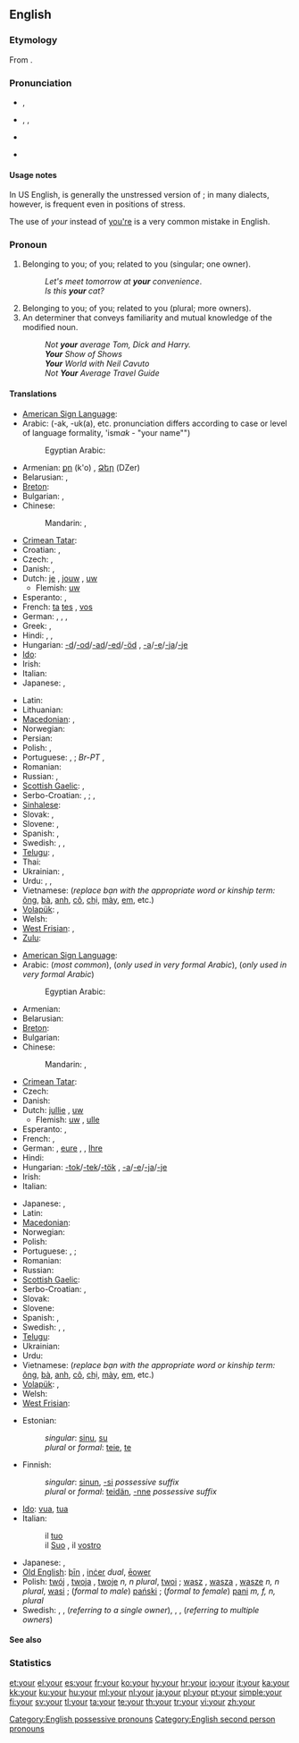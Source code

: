 ==English==
{{wikipedia}}

===Etymology===
From {{etyl|ang}} {{term|eower|ēower|lang=ang}}.

===Pronunciation===
* {{a|UK}} {{IPA|/jɔː(ɹ)/}}, {{SAMPA|/jO:(r)/}}
*: {{audio|en-gb-your.ogg|Audio (RP)}}
*: {{rhymes|ɔː(r)}}
* {{a|US}} {{enPR|yôr}}, {{IPA|/joʊɹ/|/jɔːɹ/|/jɚ/|/jɝ/}}, {{SAMPA|/jO:r/}}
*: {{audio|en-us-your.ogg|Audio (US)}}
*: {{audio|en-us-your_unstressed.ogg|Audio (US), unstressed}}
*: {{rhymes|oʊr|ɔː(r)}}
* {{homophones|yore|you're}}
* {{homophones|yaw}} {{qualifier|in non-rhotic accents}}

====Usage notes====
In US English, {{IPAchar|/jɚ/}} is generally the unstressed version of {{IPAchar|/jɔːɹ/}}; in many dialects, however, {{IPAchar|/jɝ/}} is frequent even in positions of stress.

The use of ''your'' instead of [[you're]] is a very common mistake in English.

===Pronoun===
{{en-pron|desc=possessive}}

# Belonging to you; of you; related to you (singular; one owner).
#: ''Let's meet tomorrow at '''your''' convenience''.
#: ''Is this '''your''' cat?''
# Belonging to you; of you; related to you (plural; more owners).
# An determiner that conveys familiarity and mutual knowledge of the modified noun.
#: ''Not '''your''' average Tom, Dick and Harry.''
#: '''''Your''' Show of Shows''
#: '''''Your''' World with Neil Cavuto''
#: ''Not '''Your''' Average Travel Guide''

====Translations====
<!--IMHO, masculine singular translation should suffice; feminine and plurals should be found in the article for masculine singular. --~~~~ -->
{{trans-top|belonging to you (singular; one owner)}}
* [[American Sign Language]]: {{tø|ase|FlatB@Chesthigh-FingerUp|xs=American Sign Language}}
* Arabic: {{t-|ar|ك|alt=ـك}} (-ak, -uk(a), etc. pronunciation differs according to case or level of language formality, 'ism''ak'' - "your name"")
*: Egyptian Arabic: {{tø|arz|ك|alt=ـك|tr=-ak|sc=Arab|xs=Egyptian Arabic}}
* Armenian: [[քո]] (k'o) {{i|informal}}, [[Ձեր]] (DZer) {{i|informal}}
* Belarusian: {{t-|be|твой|tr=tvoj|xs=Belarusian}},  {{t-|be|ваш|tr=vaš|xs=Belarusian}} {{qualifier|formal}}
* [[Breton]]: {{t+|br|da|xs=Breton}}
* Bulgarian: {{t-|bg|твой|tr=tvoj}},  {{t-|bg|ваш|tr=vaš}} {{qualifier|formal}}
* Chinese:
*: Mandarin: {{t-|cmn|你|alt=你的|tr=nǐ-de|sc=Hani}},  {{t-|cmn|您|alt=您的|tr=nín-de|sc=Hani}} {{qualifier|formal}}
* [[Crimean Tatar]]: {{tø|crh|seniñ|xs=Crimean Tatar}}
* Croatian: {{t+|hr|tvoj}}, {{qualifier|formal}} {{t-|hr|vaš}}
* Czech: {{t+|cs|tvůj}},  {{t+|cs|váš}} {{qualifier|formal}}
* Danish: {{t+|da|din|c}},  {{t-|da|dit|n}}
* Dutch: [[je#Dutch|je]] {{i|informal}}, [[jouw]] {{i|informal}}, [[uw]] {{i|formal}}
** Flemish: [[uw]] {{i|both formal/informal}}
* Esperanto: {{t+|eo|via|xs=Esperanto}}, {{t-|eo|viaj|xs=Esperanto}}
* French: {{t+|fr|ton|m}} [[ta#French|ta]] {{f}} [[tes#French|tes]] {{p}} {{i|informal}}, {{t+|fr|votre|s}} [[vos]] {{p}} {{i|formal}}
* German: {{t+|de|dein|m}}, {{t+|de|deine|f}}, {{qualifier|formal}} {{t+|de|Ihr|m}}, {{t+|de|Ihre|f}}
* Greek: {{t|el|σας }},  {{t|el|σας |n|tr=sas}}
* Hindi: {{qualifier|least formal}} {{t-|hi|तेरा|tr=tera|xs=Hindi}},  {{qualifier|formal}} {{t-|hi|आपका|tr=aapka|xs=Hindi}},  {{qualifier|informal}} {{t-|hi|तुम्हारा|tr=tumhaara|xs=Hindi}}
* Hungarian: [[-d]]/[[-od]]/[[-ad]]/[[-ed]]/[[-öd]] {{i|informal}}, [[-a]]/[[-e]]/[[-ja]]/[[-je]] {{i|formal}}
* [[Ido]]: {{t+|io|vua|xs=Ido}}
* Irish: {{t-|ga|do|xs=Irish}}
* Italian: {{t+|it|tuo}}
* Japanese: {{qualifier|polite}} {{t-|ja|あなたの|tr=anata-no}},  {{qualifier|familiar}} {{t|ja|きみの|tr=kimi-no}}
{{trans-mid}}
* Latin: {{t+|la|tuus|m}}
* Lithuanian: {{t+|lt|tavo|alt=tàvo|xs=Lithuanian}}
* [[Macedonian]]: {{t-|mk|твој|tr=tvoj}},  {{t-|mk|ваш|tr=vaš}} {{qualifier|formal}}
* Norwegian: {{t-|no|din}}
* Persian: {{t-|fa|ت|alt=ـت|tr=-at|xs=Persian}}
* Polish: {{t+|pl|twój}},  {{t|pl|pański}} {{qualifier|formal}}
* Portuguese: {{t+|pt|teu|m}}, {{t+|pt|tua|f}}; ''Br-PT'' {{t+|pt|seu|m}}, {{t+|pt|sua|f}}
* Romanian: {{t-|ro|tău}}
* Russian: {{t+|ru|твой|tr=tvoj}} {{qualifier|informal}}, {{t+|ru|ваш|tr=vaš}} {{qualifier|formal}}
* [[Scottish Gaelic]]: {{t-|gd|do|xs=Scottish Gaelic}} {{qualifier|informal}}, {{t+|gd|ur|xs=Scottish Gaelic}} {{qualifier|formal}}
* Serbo-Croatian: {{tø|sh|твој|sc=Cyrl|xs=Serbo-Croatian}},  {{tø|sh|tvoj|xs=Serbo-Croatian}}; {{tø|sh|ваш|sc=Cyrl|xs=Serbo-Croatian}}, {{tø|sh|vaš|xs=Serbo-Croatian}} {{qualifier|formal}}
* [[Sinhalese]]: {{t|si|ඔයාගේ|tr=oyāgē|sc=Sinh|xs=Sinhalese}}
* Slovak: {{t-|sk|tvoj}},  {{t-|sk|váš}} {{qualifier|formal}}
* Slovene: {{t+|sl|tvoj}},  {{t+|sl|vaš}} {{qualifier|formal}}
* Spanish: {{t+|es|tu|s}}, {{t+|es|su|s}}
* Swedish: {{t+|sv|din|c}}, {{t+|sv|ditt|n}}, {{t+|sv|dina|pl}}
* [[Telugu]]: {{qualifier|formal}} {{t|te|మీ|tr=mee}},  {{qualifier|informal}} {{t|te|నీ|tr=nee}}
* Thai: {{t|th|ของคุณ|tr=kŏng kun}}
* Ukrainian: {{t|uk|твій|tr=tvij|xs=Ukrainian}} {{qualifier|informal}}, {{t+|uk|ваш|tr=vaš|xs=Ukrainian}}  {{qualifier|formal}}
* Urdu: {{qualifier|least formal}} {{t|ur|تیرا|tr=tera|xs=Urdu}},  {{qualifier|informal}} {{t|ur|تمہارا|tr=tumhaara|xs=Urdu}},  {{qualifier|formal}} {{t-|ur|آپ کا|tr=aap ka|xs=Urdu}}
* Vietnamese: {{t|vi|của bạn|xs=Vietnamese}} (''replace bạn with the appropriate word or kinship term:'' [[ông]], [[bà]], [[anh]], [[cô]], [[chị]], [[mày]], [[em]], etc.)
* [[Volapük]]: {{t|vo|olik}}, {{t|vo|ola}}
* Welsh: {{t|cy|dy}}
* [[West Frisian]]: {{t-|fy|dyn|xs=West Frisian}},  {{t+|fy|jo|xs=West Frisian}}
* [[Zulu]]: {{t|zu|-kho}}
{{trans-bottom}}

{{trans-top|belonging to you (plural; more owners)}}
* [[American Sign Language]]: {{tø|ase|FlatB@Chesthigh-FingerUp RoundHoriz|xs=American Sign Language}}
* Arabic: {{t-|ar|كم|m|alt=ـكم|tr=kum}} (''most common''), {{t-|ar|كن|f|alt=ـكن|tr=kunna}} (''only used in very formal Arabic''), {{t-|ar|كما|alt=ـكما|tr=kuma}}  {{dual}}  (''only used in very formal Arabic'')
*: Egyptian Arabic: {{tø|arz|كو|alt=ـكو|sc=Arab|xs=Egyptian Arabic}}
* Armenian: {{t-|hy|ձեր|tr=dzer}}
* Belarusian: {{t-|be|ваш|tr=vaš|xs=Belarusian}}
* [[Breton]]: {{t+|br|ho|xs=Breton}}
* Bulgarian: {{t-|bg|ваш|tr=vaš}}
* Chinese:
*: Mandarin: {{t-|cmn|你們|alt=你們的|sc=Hani}},  {{t-|cmn|你们|alt=你们的|tr=nǐmen-de|sc=Hani}}
* [[Crimean Tatar]]: {{tø|crh|siziñ|xs=Crimean Tatar}}
* Czech: {{t+|cs|váš}}
* Danish: {{t|da|jeres|n|c}}
* Dutch: [[jullie]] {{i|informal}}, [[uw]] {{i|formal}}
** Flemish: [[uw]] {{i|both formal/informal}}, [[ulle]] {{i|informal}}
* Esperanto: {{t+|eo|via|xs=Esperanto}}, {{t-|eo|viaj|xs=Esperanto}}
* French: {{t+|fr|votre}}, {{t|fr|vos}}
* German: {{t+|de|euer|m}}, [[eure]] {{f}}, {{qualifier|formal}} {{t+|de|Ihr|m}}, [[Ihre]] {{f}}
* Hindi: {{t-|hi|आपका|tr=aapka|xs=Hindi}}
* Hungarian: [[-tok]]/[[-tek]]/[[-tök]] {{i|informal}}, [[-a]]/[[-e]]/[[-ja]]/[[-je]] {{i|formal}}
* Irish: {{t-|ga|bhur|xs=Irish}}
* Italian: {{t-|it|vostro}}
{{trans-mid}}
* Japanese: {{qualifier|polite}} {{t|ja|あなたたちの|tr=anatatachi-no}},  {{qualifier|familiar}} {{t|ja|きみたちの|tr=kimitachi-no}}
* Latin: {{t+|la|vester|m}}
* [[Macedonian]]: {{t-|mk|ваш|tr=vaš}}
* Norwegian: {{t-|no|dine}}
* Polish: {{t+|pl|wasz}}
* Portuguese: {{t+|pt|vosso|m}}, {{t+|pt|vossa|f}};
* Romanian: {{t-|ro|vostru}}
* Russian: {{t+|ru|ваш|tr=vaš}}
* [[Scottish Gaelic]]: {{t+|gd|ur|xs=Scottish Gaelic}}
* Serbo-Croatian: {{tø|sh|ваш|sc=Cyrl|xs=Serbo-Croatian}},  {{tø|sh|vaš|xs=Serbo-Croatian}}
* Slovak: {{t-|sk|váš}}
* Slovene: {{t+|sl|vaš}}
* Spanish: {{t-|es|vuestro|m|s}}, {{t+|es|su|m|s}}
* Swedish: {{t+|sv|er|c}}, {{t+|sv|ert|n}}, {{t+|sv|era|pl}}
* [[Telugu]]: {{t|te|మీ|tr=mee}}
* Ukrainian: {{t+|uk|ваш|tr=vaš|xs=Ukrainian}}
* Urdu: {{t-|ur|آپ کا|tr=aap ka|xs=Urdu}}
* Vietnamese: {{t|vi|của các bạn|xs=Vietnamese}} (''replace bạn with the appropriate word or kinship term:'' [[ông]], [[bà]], [[anh]], [[cô]], [[chị]], [[mày]], [[em]], etc.)
* [[Volapük]]: {{t|vo|olsik}}, {{t|vo|olas}}
* Welsh: {{t|cy|eich}}
* [[West Frisian]]: {{t-|fy|jim|xs=West Frisian}}
{{trans-bottom}}

{{trans-top|determiner}}
{{trans-mid}}
{{trans-bottom}}

{{trans-top|belonging to you (to be sorted)}}
* Estonian:
*: ''singular'': [[sinu]], [[su]]
*: ''plural'' or ''formal'': [[teie]], [[te]]
* Finnish:
*: ''singular'': [[sinun]], [[-si]] ''possessive suffix''
*: ''plural'' or ''formal'': [[teidän]], [[-nne]] ''possessive suffix''
* [[Ido]]: [[vua]], [[tua]]
* Italian:
*: il [[tuo]] {{m}} {{i|belonging to one person; informal}}
*: il [[Suo]] {{m}}, il [[vostro]] {{m}} {{i|belonging to one person; formal}}
{{trans-mid}}
* Japanese: {{t-|ja|あなたの}}, {{t-|ja|君の}}
* [[Old English]]: [[þin|þīn]] {{s}}, [[incer|inċer]] ''dual'', [[eower|ēower]] {{p}}
* Polish: [[twój]] {{m}}, [[twoja]] {{f}}, [[twoje]] ''n, n plural'', [[twoi]] {{m|p}}; [[wasz]] {{m}}, [[wasza]] {{f}}, [[wasze]] ''n, n plural'', [[wasi]] {{m|p}}; (''formal to male'') [[pański]] {{m}}; (''formal to female'') [[pani]] ''m, f, n, plural''
* Swedish: {{t|sv|din|c}}, {{t|sv|ditt|n}}, {{t|sv|dina|p}} (''referring to a single owner''), {{t|sv|er|c}}, {{t|sv|ert|n}}, {{t|sv|era|p}} (''referring to multiple owners'')
{{trans-bottom}}

====See also====
{{English personal pronouns}}

===Statistics===
{{rank|out|into|up|57|your|any|what|do}}

[[Category:English possessive pronouns]]
[[Category:English second person pronouns]]

[[et:your]]
[[el:your]]
[[es:your]]
[[fr:your]]
[[ko:your]]
[[hy:your]]
[[hr:your]]
[[io:your]]
[[it:your]]
[[ka:your]]
[[kk:your]]
[[ku:your]]
[[hu:your]]
[[ml:your]]
[[nl:your]]
[[ja:your]]
[[pl:your]]
[[pt:your]]
[[simple:your]]
[[fi:your]]
[[sv:your]]
[[tl:your]]
[[ta:your]]
[[te:your]]
[[th:your]]
[[tr:your]]
[[vi:your]]
[[zh:your]]
